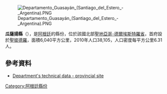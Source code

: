 [[Image:Departamento_Guasayán_(Santiago_del_Estero_-_Argentina).PNG|right]]

{{Coord|27|57|S|65|10|W|display=title}}

'''瓜薩揚縣'''（{{lang-es|Departamento Guasayán}}），是[[阿根廷|阿根廷]]的縣份，位於該國北部[[聖地亞哥-德爾埃斯特羅省|聖地亞哥-德爾埃斯特羅省]]，首府設於[[聖彼德羅_(瓜薩揚縣)|聖彼德羅]]，面積6,040平方公里，2010年人口38,105，人口密度每平方公里6.31人。

==參考資料==
*[http://www.sde.gov.ar/municipios/guasayan.php Department's technical data - provincial site] {{Wayback|url=http://www.sde.gov.ar/municipios/guasayan.php |date=20090322050211 }} {{sp icon}}

{{Argentina-geo-stub}}
[[Category:阿根廷縣份|Category:阿根廷縣份]]